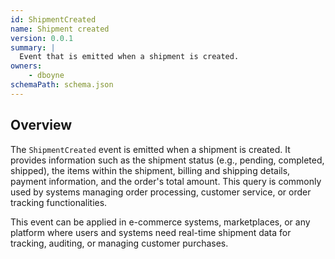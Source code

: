 ```yaml
---
id: ShipmentCreated
name: Shipment created
version: 0.0.1
summary: |
  Event that is emitted when a shipment is created.
owners:
    - dboyne
schemaPath: schema.json
---
```



## Overview

The `ShipmentCreated` event is emitted when a shipment is created. It provides information such as the shipment status (e.g., pending, completed, shipped), the items within the shipment, billing and shipping details, payment information, and the order's total amount. This query is commonly used by systems managing order processing, customer service, or order tracking functionalities.

This event can be applied in e-commerce systems, marketplaces, or any platform where users and systems need real-time shipment data for tracking, auditing, or managing customer purchases.

<NodeGraph />

<SchemaViewer file="schema.json" title="JSON Schema" maxHeight="500" />